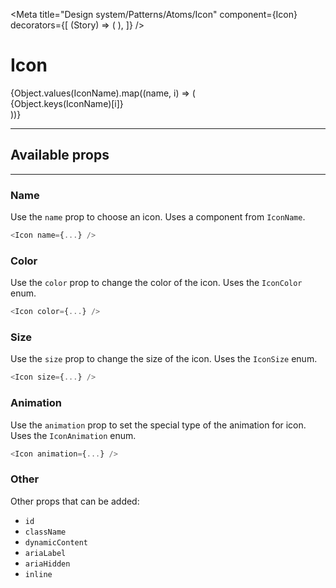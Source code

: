 

<Meta
  title="Design system/Patterns/Atoms/Icon"
  component={Icon}
  decorators={[
    (Story) => (
      <Group gutter={GroupGutter.MEDIUM}>
        <Story />
      </Group>
    ),
  ]}
/>

# Icon

<Canvas>
  <Story name="All">
    {Object.values(IconName).map((name, i) => (
      <div style={{ width: 300 }}>
        <Group gutter={GroupGutter.MEDIUM}>
          <Icon title={`IconName.${Object.keys(IconName)[i]}`} name={name} key={i} />
          <Text size={TextSize.SMALL} color={TextColor.SUBTLE}>{Object.keys(IconName)[i]}</Text>
        </Group>
      </div>
    ))}
  </Story>
</Canvas>

---

## Available props

<ArgsTable for={Icon} />

---

### Name

Use the `name` prop to choose an icon. Uses a component from `IconName`.

```javascript
<Icon name={...} />
```

### Color

Use the `color` prop to change the color of the icon. Uses the `IconColor` enum.

```javascript
<Icon color={...} />
```

<Canvas>
  <Story name="Color">
    <Icon name={IconName.STORE} color={IconColor.PRIMARY} />
    <Icon name={IconName.STORE} color={IconColor.SECONDARY} />
    <Icon name={IconName.STORE} color={IconColor.TERTIARY} />
    <Icon name={IconName.STORE} color={IconColor.ACTION} />
    <Icon name={IconName.STORE} color={IconColor.ACTION_NAV} />
    <Icon name={IconName.STORE} color={IconColor.NEGATIVE} />
    <Icon name={IconName.STORE} color={IconColor.POSITIVE} />
    <Icon name={IconName.STORE} color={IconColor.SUBTLE} />
    <Icon name={IconName.STORE} color={IconColor.NOTICE} />
  </Story>
</Canvas>


### Size

Use the `size` prop to change the size of the icon. Uses the `IconSize` enum.

```javascript
<Icon size={...} />
```

<Canvas>
  <Story name="Size">
    <Icon name={IconName.GIFT} size={IconSize.EXTRA_MINOR} />
    <Icon name={IconName.GIFT} size={IconSize.MINOR} />
    <Icon name={IconName.GIFT} size={IconSize.MEDIUM} />
    <Icon name={IconName.GIFT} size={IconSize.MAJOR} />
    <Icon name={IconName.GIFT} size={IconSize.EXTRA_MAJOR} />
  </Story>
</Canvas>


### Animation

Use the `animation` prop to set the special type of the animation for icon. Uses the `IconAnimation` enum.

```javascript
<Icon animation={...} />
```

<Canvas>
  <Story name="Animation">
    <Icon name={IconName.LOCATION} animation={IconAnimation.BOP} />
    <Icon name={IconName.LOCATION} animation={IconAnimation.HEART_PULSE} />
    <Icon name={IconName.LOCATION} animation={IconAnimation.SPIN} />
  </Story>
</Canvas>


### Other

Other props that can be added:
- `id`
- `className`
- `dynamicContent`
- `ariaLabel`
- `ariaHidden`
- `inline`
